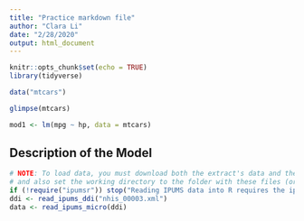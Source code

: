 ```yaml
---
title: "Practice markdown file"
author: "Clara Li"
date: "2/28/2020"
output: html_document
---
```


```r
knitr::opts_chunk$set(echo = TRUE)
library(tidyverse)
```

```r
data("mtcars")
```

```r
glimpse(mtcars)
```


```r
mod1 <- lm(mpg ~ hp, data = mtcars)
```


## Description of the Model



```r
# NOTE: To load data, you must download both the extract's data and the DDI
# and also set the working directory to the folder with these files (or change the path below).
if (!require("ipumsr")) stop("Reading IPUMS data into R requires the ipumsr package. It can be installed using the following command: install.packages('ipumsr')")
ddi <- read_ipums_ddi("nhis_00003.xml")
data <- read_ipums_micro(ddi)

```



